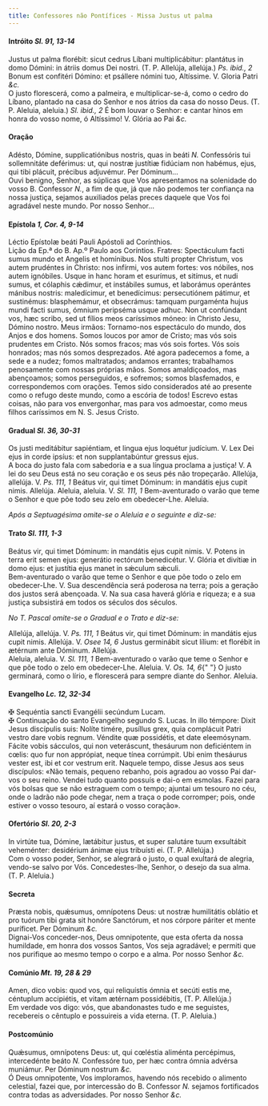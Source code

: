```yaml
---
title: Confessores não Pontífices - Missa Justus ut palma
---
```


<h4 class="text-center">
  Intróito <em>Sl. 91, 13-14</em>
</h4>
<div class="grid grid-cols-2 gap-5">
  <span class="text-justify">
    Justus ut palma florébit: sicut cedrus Líbani multiplicábitur: plantátus in
    domo Dómini: in átriis domus Dei nostri. (T. P. Allelúja, allelúja.)
    <em>Ps. ibid., 2</em> Bonum est confitéri Dómino: et psállere nómini tuo, Altíssime.
    V. Gloria Patri <em>&c.</em>
  </div>
  <span class="text-justify">
    O justo florescerá, como a palmeira, e multiplicar-se-á, como o cedro do
    Líbano, plantado na casa do Senhor e nos átrios da casa do nosso Deus. (T.
    P. Aleluia, aleluia.) <em>Sl. ibid., 2</em> É bom louvar o Senhor: e cantar
    hinos em honra do vosso nome, ó Altíssimo! V. Glória ao Pai
    <em>&c.</em>
  </span>
</div>

<h4 class="text-center">Oração</h4>
<div class="grid grid-cols-2 gap-5">
  <span class="text-justify">
    Adésto, Dómine, supplicatiónibus nostris, quas in beáti <em>N.</em>
    Confessóris tui sollemnitáte deférimus: ut, qui nostræ justítiæ fidúciam non
    habémus, ejus, qui tibi plácuit, précibus adjuvémur. Per Dóminum...
  </div>
  <span class="text-justify">
    Ouvi benigno, Senhor, as súplicas que Vos apresentamos na solenidade do
    vosso B. Confessor <em>N.</em>, a fim de que, já que não podemos ter
    confiança na nossa justiça, sejamos auxiliados pelas preces daquele que Vos
    foi agradável neste mundo. Por nosso Senhor...
  </span>
</div>

<h4 class="text-center">
  Epístola <em>1, Cor. 4, 9-14</em>
</h4>
<div class="grid grid-cols-2 gap-5">
  <span class="text-justify">
    Léctio Epístolæ beáti Pauli Apóstoli ad Corínthios.
  </div>
  <span class="text-justify">
    Lição da Ep.ª do B. Ap.º Paulo aos Coríntios.
  </div>
  <span class="text-justify">
    Fratres: Spectáculum facti sumus mundo et Angelis et homínibus. Nos stulti
    propter Christum, vos autem prudéntes in Christo: nos infírmi, vos autem
    fortes: vos nóbiles, nos autem ignóbiles. Usque in hanc horam et esurímus,
    et sitímus, et nudi sumus, et cólaphis cǽdimur, et instábiles sumus, et
    laborámus operántes mánibus nostris: maledícimur, et benedícimus:
    persecutiónem pátimur, et sustinémus: blasphemámur, et obsecrámus: tamquam
    purgaménta hujus mundi facti sumus, ómnium peripséma usque adhuc. Non ut
    confúndant vos, hæc scribo, sed ut fílios meos caríssimos móneo: in Christo
    Jesu, Dómino nostro.
  </div>
  <span class="text-justify">
    Meus irmãos: Tornamo-nos espectáculo do mundo, dos Anjos e dos homens. Somos
    loucos por amor de Cristo; mas vós sois prudentes em Cristo. Nós somos
    fracos; mas vós sois fortes. Vós sois honrados; mas nós somos desprezados.
    Até agora padecemos a fome, a sede e a nudez; fomos maltratados; andamos
    errantes; trabalhamos penosamente com nossas próprias mãos. Somos
    amaldiçoados, mas abençoamos; somos perseguidos, e sofremos; somos
    blasfemados, e correspondemos com orações. Temos sido considerados até ao
    presente como o refugo deste mundo, como a escória de todos! Escrevo estas
    coisas, não para vos envergonhar, mas para vos admoestar, como meus filhos
    caríssimos em N. S. Jesus Cristo.
  </span>
</div>

<h4 class="text-center">
  Gradual <em>Sl. 36, 30-31</em>
</h4>
<div class="grid grid-cols-2 gap-5">
  <span class="text-justify">
    Os justi meditábitur sapiéntiam, et lingua ejus loquétur judícium. V. Lex
    Dei ejus in corde ipsíus: et non supplantabúntur gressus ejus.
  </div>
  <span class="text-justify">
    A boca do justo fala com sabedoria e a sua língua proclama a justiça! V. A
    lei do seu Deus está no seu coração e os seus pés não tropeçarão.
  </div>
  <span class="text-justify">
    Allelúja, allelúja. V. <em>Ps. 111, 1</em> Beátus vir, qui timet Dóminum: in
    mandátis ejus cupit nimis. Allelúja.
  </div>
  <span class="text-justify">
    Aleluia, aleluia. V. <em>Sl. 111, 1</em> Bem-aventurado o varão que teme o
    Senhor e que põe todo seu zelo em obedecer-Lhe. Aleluia.
  </span>
</div>

<em>Após a Septuagésima omite-se o Aleluia e o seguinte e diz-se:</em>

<h4 class="text-center">
  Trato <em>Sl. 111, 1-3</em>
</h4>
<div class="grid grid-cols-2 gap-5">
  <span class="text-justify">
    Beátus vir, qui timet Dóminum: in mandátis ejus cupit nimis. V. Potens in
    terra erit semen ejus: generátio rectórum benedicétur. V. Glória et divítiæ
    in domo ejus: et justítia ejus manet in sǽculum sǽculi.
  </div>
  <span class="text-justify">
    Bem-aventurado o varão que teme o Senhor e que põe todo o zelo em
    obedecer-Lhe. V. Sua descendência será poderosa na terra; pois a geração dos
    justos será abençoada. V. Na sua casa haverá glória e riqueza; e a sua
    justiça subsistirá em todos os séculos dos séculos.
  </span>
</div>

<em>No T. Pascal omite-se o Gradual e o Trato e diz-se:</em>

<div class="grid grid-cols-2 gap-5">
  <span class="text-justify">
    Allelúja, allelúja. V. <em>Ps. 111, 1</em> Beátus vir, qui timet Dóminum: in
    mandátis ejus cupit nimis. Allelúja. V. <em>Osee 14, 6</em> Justus
    germinábit sicut lílium: et florébit in ætérnum ante Dóminum. Allelúja.
  </div>
  <span class="text-justify">
    Aleluia, aleluia. V. <em>Sl. 111, 1</em> Bem-aventurado o varão que teme o
    Senhor e que põe todo o zelo em obedecer-Lhe. Aleluia. V. <em>Os. 14, 6</em>{" "}
    O justo germinará, como o lírio, e florescerá para sempre diante do Senhor.
    Aleluia.
  </span>
</div>

<h4 class="text-center">
  Evangelho <em>Lc. 12, 32-34</em>
</h4>
<div class="grid grid-cols-2 gap-5">
  <span class="text-justify">
    <span class="text-danger">&#10016;</span> Sequéntia sancti Evangélii
    secúndum Lucam.
  </div>
  <span class="text-justify">
    <span class="text-danger">&#10016;</span> Continuação do santo Evangelho
    segundo S. Lucas.
  </div>
  <span class="text-justify">
    In illo témpore: Dixit Jesus discípulis suis: Nolíte timére, pusíllus grex,
    quia complácuit Patri vestro dare vobis regnum. Véndite quæ possidétis, et
    date eleemósynam. Fácite vobis sácculos, qui non veteráscunt, thesáurum non
    deficiéntem in cœlis: quo fur non apprópiat, neque tínea corrúmpit. Ubi enim
    thesáurus vester est, ibi et cor vestrum erit.
  </div>
  <span class="text-justify">
    Naquele tempo, disse Jesus aos seus discípulos: «Não temais, pequeno
    rebanho, pois agradou ao vosso Pai dar-vos o seu reino. Vendei tudo quanto
    possuís e dai-o em esmolas. Fazei para vós bolsas que se não estraguem com o
    tempo; ajuntai um tesouro no céu, onde o ladrão não pode chegar, nem a traça
    o pode corromper; pois, onde estiver o vosso tesouro, aí estará o vosso
    coração».
  </span>
</div>

<h4 class="text-center">
  Ofertório <em>Sl. 20, 2-3</em>
</h4>
<div class="grid grid-cols-2 gap-5">
  <span class="text-justify">
    In virtúte tua, Dómine, lætábitur justus, et super salutáre tuum exsultábit
    veheménter: desidérium ánimæ ejus tribuísti ei. (T. P. Allelúja.)
  </div>
  <span class="text-justify">
    Com o vosso poder, Senhor, se alegrará o justo, o qual exultará de alegria,
    vendo-se salvo por Vós. Concedestes-lhe, Senhor, o desejo da sua alma. (T.
    P. Aleluia.)
  </span>
</div>

<h4 class="text-center">Secreta</h4>
<div class="grid grid-cols-2 gap-5">
  <span class="text-justify">
    Præsta nobis, quǽsumus, omnípotens Deus: ut nostræ humilitátis oblátio et
    pro tuórum tibi grata sit honóre Sanctórum, et nos córpore páriter et mente
    puríficet. Per Dóminum <em>&c.</em>
  </div>
  <span class="text-justify">
    Dignai-Vos conceder-nos, Deus omnipotente, que esta oferta da nossa
    humildade, em honra dos vossos Santos, Vos seja agradável; e permiti que nos
    purifique ao mesmo tempo o corpo e a alma. Por nosso Senhor <em>&c.</em>
  </span>
</div>

<h4 class="text-center">
  Comúnio <em>Mt. 19, 28 & 29</em>
</h4>
<div class="grid grid-cols-2 gap-5">
  <span class="text-justify">
    Amen, dico vobis: quod vos, qui reliquístis ómnia et secúti estis me,
    céntuplum accipiétis, et vitam ætérnam possidébitis, (T. P. Allelúja.)
  </div>
  <span class="text-justify">
    Em verdade vos digo: vós, que abandonastes tudo e me seguistes, recebereis o
    cêntuplo e possuireis a vida eterna. (T. P. Aleluia.)
  </span>
</div>

<h4 class="text-center">Postcomúnio</h4>
<div class="grid grid-cols-2 gap-5">
  <span class="text-justify">
    Quǽsumus, omnípotens Deus: ut, qui cœléstia aliménta percépimus,
    intercedénte beáto <em>N. </em>Confessóre tuo, per hæc contra ómnia advérsa
    muniámur. Per Dóminum nostrum <em>&c.</em>
  </div>
  <span class="text-justify">
    Ó Deus omnipotente, Vos imploramos, havendo nós recebido o alimento
    celestial, fazei que, por intercessão do B. Confessor <em>N. </em>sejamos
    fortificados contra todas as adversidades. Por nosso Senhor <em>&c.</em>
  </span>
</div>
